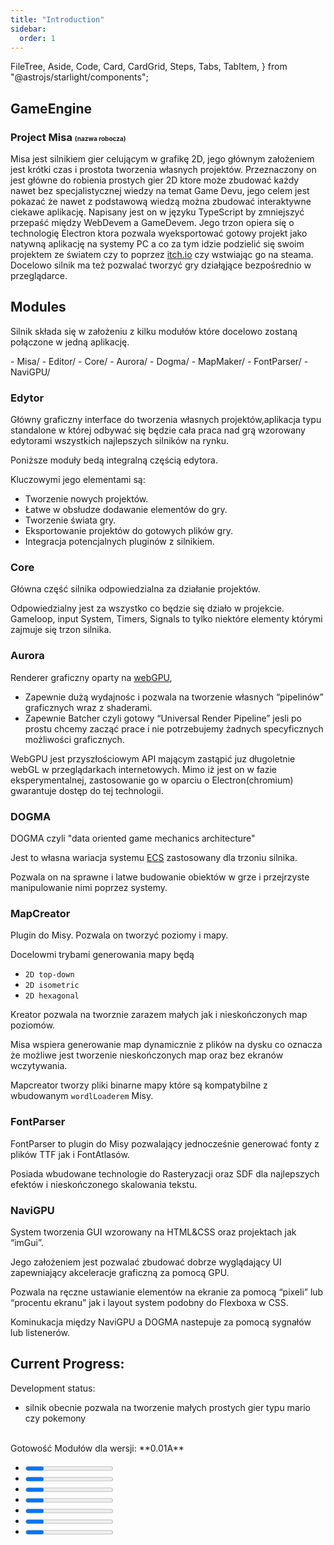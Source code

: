 ```yaml
---
title: "Introduction"
sidebar:
  order: 1
---
```


  FileTree,
  Aside,
  Code,
  Card,
  CardGrid,
  Steps,
  Tabs,
  TabItem,
} from "@astrojs/starlight/components";

## GameEngine

### Project Misa <span style="font-size:10px">(nazwa robocza)</span>

Misa jest silnikiem gier celującym w grafikę 2D, jego głównym założeniem jest krótki czas i prostota tworzenia własnych projektów. Przeznaczony on jest główne do robienia prostych gier 2D ktore może zbudować każdy nawet bez specjalistycznej wiedzy na temat Game Devu, jego celem jest pokazać że nawet z podstawową wiedzą można zbudować interaktywne ciekawe aplikację. Napisany jest on w języku TypeScript by zmniejszyć przepaść między WebDevem a GameDevem. Jego trzon opiera się o technologię Electron ktora pozwala wyeksportować gotowy projekt jako natywną aplikację na systemy PC a co za tym idzie podzielić się swoim projektem ze światem czy to poprzez [itch.io](http://itch.io) czy wstwiając go na steama. Docelowo silnik ma też pozwalać tworzyć gry działąjące bezpośrednio w przeglądarce.

## Modules

Silnik składa się w założeniu z kilku modułów które docelowo zostaną połączone w jedną aplikację.

<FileTree>
- Misa/
  - Editor/
  - Core/
  - Aurora/
  - Dogma/
  - MapMaker/
  - FontParser/
  - NaviGPU/

</FileTree>

### Edytor

Główny graficzny interface do tworzenia własnych projektów,aplikacja typu standalone w której odbywać się będzie cała praca nad grą wzorowany edytorami wszystkich najlepszych silników na rynku.

Poniższe moduły bedą integralną częścią edytora.

Kluczowymi jego elementami są:

- Tworzenie nowych projektów.
- Łatwe w obsłudze dodawanie elementów do gry.
- Tworzenie świata gry.
- Eksportowanie projektów do gotowych plików gry.
- Integracja potencjalnych pluginów z silnikiem.

### Core

Główna część silnika odpowiedzialna za działanie projektów.

Odpowiedzialny jest za wszystko co będzie się działo w projekcie. Gameloop, input System, Timers, Signals to tylko niektóre elementy którymi zajmuje się trzon silnika.

### Aurora

Renderer graficzny oparty na [webGPU](https://developer.mozilla.org/en-US/docs/Web/API/WebGPU_API),

- Zapewnie dużą wydajnośc i pozwala na tworzenie własnych “pipelinów” graficznych wraz z shaderami.
- Zapewnie Batcher czyli gotowy “Universal Render Pipeline” jesli po prostu chcemy zacząć prace i nie potrzebujemy żadnych specyficznych możliwości graficznych.

WebGPU jest przyszłościowym API mającym zastąpić juz długoletnie webGL w przeglądarkach internetowych. Mimo iż jest on w fazie eksperymentalnej, zastosowanie go w oparciu o Electron(chromium) gwarantuje dostęp do tej technologii.

### DOGMA

DOGMA czyli "data oriented game mechanics architecture"

Jest to własna wariacja systemu [ECS](https://pl.wikipedia.org/wiki/Entity-component-system) zastosowany dla trzoniu silnika.

Pozwala on na sprawne i latwe budowanie obiektów w grze i przejrzyste manipulowanie nimi poprzez systemy.

### MapCreator

Plugin do Misy. Pozwala on tworzyć poziomy i mapy.

Docelowmi trybami generowania mapy będą

- `2D top-down`
- `2D isometric`
- `2D hexagonal`

Kreator pozwala na tworznie zarazem małych jak i nieskończonych map poziomów.

Misa wspiera generowanie map dynamicznie z plików na dysku co oznacza że możliwe jest tworzenie nieskończonych map oraz bez ekranów wczytywania.

Mapcreator tworzy pliki binarne mapy które są kompatybilne z wbudowanym `wordlLoaderem` Misy.

### FontParser

FontParser to plugin do Misy pozwalający jednocześnie generować fonty z plików TTF jak i FontAtlasów.

Posiada wbudowane technologie do Rasteryzacji oraz SDF dla najlepszych efektów i nieskończonego skalowania tekstu.

### NaviGPU

System tworzenia GUI wzorowany na HTML&CSS oraz projektach jak “imGui”.

Jego założeniem jest pozwalać zbudować dobrze wyglądający UI zapewniający akceleracje graficzną za pomocą GPU.

Pozwala na ręczne ustawianie elementów na ekranie za pomocą “pixeli” lub “procentu ekranu” jak i layout system podobny do Flexboxa w CSS.

Kominukacja między NaviGPU a DOGMA nastepuje za pomocą sygnałów lub listenerów.

## Current Progress:

Development status:

- silnik obecnie pozwala na tworzenie małych prostych gier typu mario czy
  pokemony

<br />
Gotowość Modułów dla wersji: **0.01A**
<br />

- <Progress name="Editor" percent={10} status="Preplaning" />
- <Progress name="Core" percent={75} status="In progress" />
- <Progress name="Aurora" percent={80} status="In progress" />
- <Progress name="Dogma" percent={90} status="In progress" />
- <Progress name="MapCreator" percent={0} status="Preplaning" />
- <Progress name="FontParser" percent={25} status="On hold" />
- <Progress name="NaviGPU" percent={40} status="In progress" />
